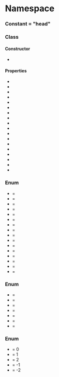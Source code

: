 
# Namespace <Decl s={Ot.Head}/>

### Constant <Decl s={Ot.Head.Tag}/> = "head"

### Class <Decl s={Ot.Head.Table}/>

#### Constructor

 * <Method ctor s={Ot.Head.Table.constructor} returns={Ot.Head.Table} />

#### Properties

 * <Member s={Ot.Head.Table.majorVersion} type={number} />
 * <Member s={Ot.Head.Table.minorVersion} type={number} />
 * <Member s={Ot.Head.Table.fontRevision} type={number} />
 * <Member readonly s={Ot.Head.Table.checkSumAdjust} type={number} />
 * <Member readonly s={Ot.Head.Table.magicNumber} type={number} />
 * <Member s={Ot.Head.Table.flags} type={Ot.Head.Flags} />
 * <Member s={Ot.Head.Table.unitsPerEm} type={number} />
 * <Member s={Ot.Head.Table.created} type={number} />
 * <Member s={Ot.Head.Table.modified} type={number} />
 * <Member volatile s={Ot.Head.Table.xMin} type={number} />
 * <Member volatile s={Ot.Head.Table.yMin} type={number} />
 * <Member volatile s={Ot.Head.Table.xMax} type={number} />
 * <Member volatile s={Ot.Head.Table.yMax} type={number} />
 * <Member s={Ot.Head.Table.macStyle} type={Ot.Head.MacStyle} />
 * <Member s={Ot.Head.Table.lowestRecPPEM} type={number} />
 * <Member s={Ot.Head.Table.fontDirectionHint} type={Ot.Head.FontDirectionHint} />
 * <Member volatile s={Ot.Head.Table.indexToLocFormat} type={number} />
 * <Member s={Ot.Head.Table.glyphDataFormat} type={number} />

### Enum <Decl s={Ot.Head.Flags} />

 * <Item s={Ot.Head.Flags.BaseLineYAt0}/> = <NthBit n={0}/>
 * <Item s={Ot.Head.Flags.LeftSidebearingAtX0}/> = <NthBit n={1}/>
 * <Item s={Ot.Head.Flags.InstructionsMayDependOnPointSize}/> = <NthBit n={2}/>
 * <Item s={Ot.Head.Flags.ForcePpemToBeInteger}/> = <NthBit n={3}/>
 * <Item s={Ot.Head.Flags.InstructionMayAlterAdvanceWidth}/> = <NthBit n={4}/>
 * <Item s={Ot.Head.Flags.IntendedToBeVertical}/> = <NthBit n={5}/>
 * <Item s={Ot.Head.Flags.Reserved6}/> = <NthBit n={6}/>
 * <Item s={Ot.Head.Flags.NeedComplexLayout}/> = <NthBit n={7}/>
 * <Item s={Ot.Head.Flags.HasAATMetamorphism}/> = <NthBit n={8}/>
 * <Item s={Ot.Head.Flags.HasStrongRightToLeft}/> = <NthBit n={9}/>
 * <Item s={Ot.Head.Flags.HasIndicRearrangement}/> = <NthBit n={10}/>
 * <Item s={Ot.Head.Flags.Compressed}/> = <NthBit n={11}/>
 * <Item s={Ot.Head.Flags.Converted}/> = <NthBit n={12}/>
 * <Item s={Ot.Head.Flags.OptimizedForClearType}/> = <NthBit n={13}/>
 * <Item s={Ot.Head.Flags.LastResortFont}/> = <NthBit n={14}/>
 * <Item s={Ot.Head.Flags.Reserved15}/> = <NthBit n={15}/>

### Enum <Decl s={Ot.Head.MacStyle} />

 * <Item s={Ot.Head.MacStyle.Bold} /> = <NthBit n={0}/>
 * <Item s={Ot.Head.MacStyle.Italic} /> = <NthBit n={1}/>
 * <Item s={Ot.Head.MacStyle.Underline} /> = <NthBit n={2}/>
 * <Item s={Ot.Head.MacStyle.Outline} /> = <NthBit n={3}/>
 * <Item s={Ot.Head.MacStyle.Shadow} /> = <NthBit n={4}/>
 * <Item s={Ot.Head.MacStyle.Condensed} /> = <NthBit n={5}/>
 * <Item s={Ot.Head.MacStyle.Extended} /> = <NthBit n={6}/>

### Enum <Decl s={Ot.Head.FontDirectionHint} />

 * <Item s={Ot.Head.FontDirectionHint.FullyMixed}/> = 0
 * <Item s={Ot.Head.FontDirectionHint.OnlyStrongLTR}/> = 1
 * <Item s={Ot.Head.FontDirectionHint.StrongLTROrNeutral}/> = 2
 * <Item s={Ot.Head.FontDirectionHint.OnlyStrongRTL}/> = -1
 * <Item s={Ot.Head.FontDirectionHint.StrongRTLOrNeutral}/> = -2